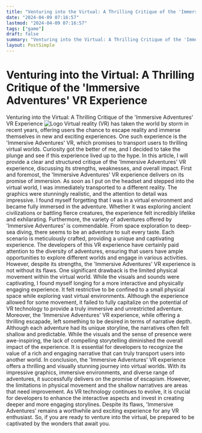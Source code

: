 ```yaml
---
title: "Venturing into the Virtual: A Thrilling Critique of the 'Immersive Adventures' VR Experience"
date: "2024-04-09 07:16:57"
lastmod: "2024-04-09 07:16:57"
tags: ["game"]
draft: false
summary: "Venturing into the Virtual: A Thrilling Critique of the 'Immersive Adventures' VR Experience"
layout: PostSimple
---
```

# Venturing into the Virtual: A Thrilling Critique of the 'Immersive Adventures' VR Experience
Venturing into the Virtual: A Thrilling Critique of the 'Immersive Adventures' VR Experience
<img alt="Logo" src="https://cdn.seniorsselection.com/src_image/2d51ccf49c0838cfa097fc7ad3206507.webp"/>
Virtual reality (VR) has taken the world by storm in recent years, offering users the chance to escape reality and immerse themselves in new and exciting experiences. One such experience is the 'Immersive Adventures' VR, which promises to transport users to thrilling virtual worlds. Curiosity got the better of me, and I decided to take the plunge and see if this experience lived up to the hype. In this article, I will provide a clear and structured critique of the 'Immersive Adventures' VR experience, discussing its strengths, weaknesses, and overall impact.
First and foremost, the 'Immersive Adventures' VR experience delivers on its promise of immersion. As soon as I put on the headset and stepped into the virtual world, I was immediately transported to a different reality. The graphics were stunningly realistic, and the attention to detail was impressive. I found myself forgetting that I was in a virtual environment and became fully immersed in the adventure. Whether it was exploring ancient civilizations or battling fierce creatures, the experience felt incredibly lifelike and exhilarating.
Furthermore, the variety of adventures offered by 'Immersive Adventures' is commendable. From space exploration to deep-sea diving, there seems to be an adventure to suit every taste. Each scenario is meticulously crafted, providing a unique and captivating experience. The developers of this VR experience have certainly paid attention to the diversity of adventures, ensuring that users have ample opportunities to explore different worlds and engage in various activities.
However, despite its strengths, the 'Immersive Adventures' VR experience is not without its flaws. One significant drawback is the limited physical movement within the virtual world. While the visuals and sounds were captivating, I found myself longing for a more interactive and physically engaging experience. It felt restrictive to be confined to a small physical space while exploring vast virtual environments. Although the experience allowed for some movement, it failed to fully capitalize on the potential of VR technology to provide a truly immersive and unrestricted adventure.
Moreover, the 'Immersive Adventures' VR experience, while offering a thrilling escapade, left something to be desired in terms of narrative depth. Although each adventure had its unique storyline, the narratives often felt shallow and predictable. While the visuals and the sense of presence were awe-inspiring, the lack of compelling storytelling diminished the overall impact of the experience. It is essential for developers to recognize the value of a rich and engaging narrative that can truly transport users into another world.
In conclusion, the 'Immersive Adventures' VR experience offers a thrilling and visually stunning journey into virtual worlds. With its impressive graphics, immersive environments, and diverse range of adventures, it successfully delivers on the promise of escapism. However, the limitations in physical movement and the shallow narratives are areas that need improvement. As VR technology continues to evolve, it is crucial for developers to enhance the interactive aspects and invest in creating deeper and more engaging storylines. Despite its flaws, 'Immersive Adventures' remains a worthwhile and exciting experience for any VR enthusiast. So, if you are ready to venture into the virtual, be prepared to be captivated by the wonders that await you.
        